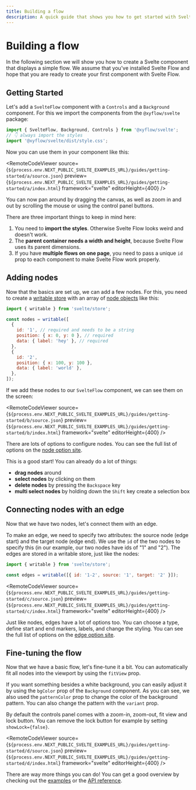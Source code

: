 ```yaml
---
title: Building a flow
description: A quick guide that shows you how to get started with Svelte Flow
---
```


# Building a flow


In the following section we will show you how to create a Svelte component that displays a simple flow. We assume that you've installed Svelte Flow and hope that you are ready to create your first component with Svelte Flow.

## Getting Started

Let's add a `SvelteFlow` component with a `Controls` and a `Background` component. For this we import the components from the `@xyflow/svelte` package:

```js
import { SvelteFlow, Background, Controls } from '@xyflow/svelte';
// 👇 always import the styles
import '@xyflow/svelte/dist/style.css';
```

Now you can use them in your component like this:

<RemoteCodeViewer
  source={`${process.env.NEXT_PUBLIC_SVELTE_EXAMPLES_URL}/guides/getting-started/a/source.json`}
  preview={`${process.env.NEXT_PUBLIC_SVELTE_EXAMPLES_URL}/guides/getting-started/a/index.html`}
  framework="svelte"
  editorHeight={400}
/>

You can now pan around by dragging the canvas, as well as zoom in and out by scrolling the mouse or using the control panel buttons.

There are three important things to keep in mind here:

1. You need to **import the styles**. Otherwise Svelte Flow looks weird and doesn't work.
2. The **parent container needs a width and height**, because Svelte Flow uses its parent dimensions.
3. If you have **multiple flows on one page**, you need to pass a unique `id` prop to each component to make Svelte Flow work properly.

## Adding nodes

Now that the basics are set up, we can add a few nodes. For this, you need to create a [writable store](https://svelte.dev/docs/svelte-store#writable) with an array of [node objects](/api-reference/types/node) like this:

```js
import { writable } from 'svelte/store';

const nodes = writable([
  {
    id: '1', // required and needs to be a string
    position: { x: 0, y: 0 }, // required
    data: { label: 'hey' }, // required
  },
  {
    id: '2',
    position: { x: 100, y: 100 },
    data: { label: 'world' },
  },
]);
```

If we add these nodes to our `SvelteFlow` component, we can see them on the screen:

<RemoteCodeViewer
  source={`${process.env.NEXT_PUBLIC_SVELTE_EXAMPLES_URL}/guides/getting-started/b/source.json`}
  preview={`${process.env.NEXT_PUBLIC_SVELTE_EXAMPLES_URL}/guides/getting-started/b/index.html`}
  framework="svelte"
  editorHeight={400}
/>

There are lots of options to configure nodes. You can see the full list of options on the [node option site](/api-reference/types/node).

This is a good start! You can already do a lot of things:

- **drag nodes** around
- **select nodes** by clicking on them
- **delete nodes** by pressing the `Backspace` key
- **multi select nodes** by holding down the `Shift` key create a selection box

## Connecting nodes with an edge

Now that we have two nodes, let's connect them with an edge.

To make an edge, we need to specify two attributes: the source node (edge start) and the target node (edge end). We use the `id` of the two nodes to specify this (in our example, our two nodes have ids of "1" and "2"). The edges are stored in a writable store, just like the nodes:

```js
import { writable } from 'svelte/store';

const edges = writable([{ id: '1-2', source: '1', target: '2' }]);
```

<RemoteCodeViewer
  source={`${process.env.NEXT_PUBLIC_SVELTE_EXAMPLES_URL}/guides/getting-started/c/source.json`}
  preview={`${process.env.NEXT_PUBLIC_SVELTE_EXAMPLES_URL}/guides/getting-started/c/index.html`}
  framework="svelte"
  editorHeight={400}
/>

Just like nodes, edges have a lot of options too. You can choose a type, define start and end markers, labels, and change the styling. You can see the full list of options on the [edge option site](/api-reference/types/edge).

## Fine-tuning the flow

Now that we have a basic flow, let's fine-tune it a bit. You can automatically fit all nodes into the viewport by using the `fitView` prop.

If you want something besides a white background, you can easily adjust it by using the `bgColor` prop of the `Background` component. As you can see, we also used the `patternColor` prop to change the color of the background pattern. You can also change the pattern with the `variant` prop.

By default the controls panel comes with a zoom-in, zoom-out, fit view and lock button. You can remove the lock button for example by setting `showLock={false}`.

<RemoteCodeViewer
  source={`${process.env.NEXT_PUBLIC_SVELTE_EXAMPLES_URL}/guides/getting-started/d/source.json`}
  preview={`${process.env.NEXT_PUBLIC_SVELTE_EXAMPLES_URL}/guides/getting-started/d/index.html`}
  framework="svelte"
  editorHeight={400}
/>

There are way more things you can do! You can get a good overview by checking out the [examples](/examples) or the [API reference](/api-reference).

